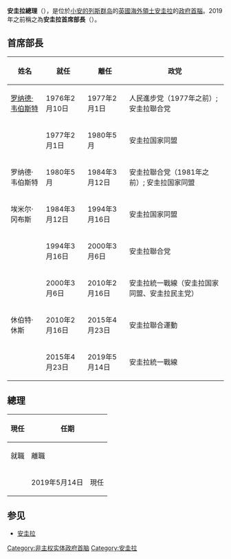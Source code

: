 '''安圭拉總理'''（{{lang-en|Premier of Anguilla}}），是位於[[小安的列斯群岛|小安的列斯群岛]]的[[英國海外領土|英國海外領土]][[安圭拉|安圭拉]]的[[政府首腦|政府首腦]]。2019年之前稱之為'''安圭拉首席部長'''（{{lang-en|The Chief Minister of Anguilla}}）。

==首席部長==
{| class="wikitable"
|-
!姓名
!就任
!離任
!政党
|-
| [[罗纳德·韦伯斯特|罗纳德·韦伯斯特]]
| 1976年2月10日
| 1977年2月1日
| 人民進步党（1977年之前）; 安圭拉聯合党
|- 
| {{tsl|en|Emile Gumbs|埃米尔·冈布斯}}
| 1977年2月1日
| 1980年5月
| 安圭拉国家同盟
|- 
| 罗纳德·韦伯斯特
| 1980年5月
| 1984年3月12日
| 安圭拉聯合党（1981年之前）; 安圭拉国家同盟
|- 
| 埃米尔·冈布斯
| 1984年3月12日
| 1994年3月16日
| 安圭拉国家同盟
|- 
| {{tsl|en|Hubert Hughes|休伯特·休斯}}
| 1994年3月16日
| 2000年3月6日
| 安圭拉聯合党
|- 
| {{tsl|en|Osbourne Fleming|奥斯本·弗莱明}}
| 2000年3月6日
| 2010年2月16日
| 安圭拉統一戰線（安圭拉国家同盟、安圭拉民主党）
|- 
| 休伯特·休斯
| 2010年2月16日
| 2015年4月23日
| 安圭拉聯合運動
|- 
| {{tsl|en|Victor Banks|维克托·班克斯}}
| 2015年4月23日
| 2019年5月14日
| 安圭拉統一戰線
|}
==總理==
{| class="wikitable"
|-
!rowspan=2|現任<br>{{small|(生卒年)}}
!colspan=2|任期
!colspan=2 rowspan=2|政黨
|- align=center bgcolor=#ebebeb
!就職
!離職
|-
|{{tsl|en|Victor Banks|维克托·班克斯}}<br>{{small|(1947–)}}
|2019年5月14日
|現任
|{{le|安圭拉統一戰線|Anguilla United Front}}
|}
{{美洲政府首脑}}

==参见==
*[[安圭拉|安圭拉]]

[[Category:非主权实体政府首脑|Category:非主权实体政府首脑]]
[[Category:安圭拉|Category:安圭拉]]